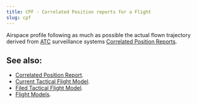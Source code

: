 ```yaml
---
title: CPF - Correlated Position reports for a Flight
slug: cpf
---
```


Airspace profile following as much as possible the actual flown trajectory derived from
[ATC](atc.qmd) surveillance systems [Correlated Position Reports](cpr.qmd).


## See also:

* [Correlated Position Report](cpr.qmd).
* [Current Tactical Flight Model](ctfm.qmd).
* [Filed Tactical Flight Model](ftfm.qmd).
* [Flight Models](../definition/flight-models.qmd).
